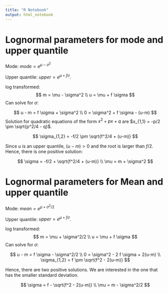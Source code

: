 ```yaml
---
title: "R Notebook"
output: html_notebook
---
```


# Lognormal parameters for  mode and upper quantile

Mode: $mode = e^{\mu - \sigma^2}$

Upper quantile: $upper = e^{\mu + f \sigma}$.

log transformed:
$$
m = \mu - \sigma^2 \\
u = \mu + f \sigma
$$
Can solve for $\sigma$:

$$
u - m = f \sigma + \sigma^2 \\
0 = \sigma^2 + f \sigma - (u-m)
$$
Solution for quadratic equations of the form $x^2 + px + q$ are
$x_{1,1} = -p/2 \pm \sqrt{p^2/4 - q}$.

$$
\sigma_{1,2} = -f/2 \pm \sqrt{f^2/4 + (u-m)}
$$

Since $u$ is an upper quantile, $(u-m)>0$ and the root is larger than $f/2$.
Hence, there is one positive solution:

$$
\sigma = -f/2 + \sqrt{f^2/4 + (u-m)}
\\
\mu = m + \sigma^2
$$


# Lognormal parameters for  Mean and upper quantile

Mode: $mean = e^{\mu + \sigma^2/2}$

Upper quantile: $upper = e^{\mu + f \sigma}$.

log transformed:
$$
m = \mu + \sigma^2/2 \\
u = \mu + f \sigma
$$
Can solve for $\sigma$:

$$
u - m = f \sigma - \sigma^2/2 \\
0 = \sigma^2 - 2 f \sigma + 2(u-m) \\
\sigma_{1,2} = f \pm \sqrt{f^2 - 2(u-m)}
$$

Hence, there are two positive solutions. We are interested in the one
that has the smaller standard deviation.

$$
\sigma = f - \sqrt{f^2 - 2(u-m)}
\\
\mu = m - \sigma^2/2
$$
